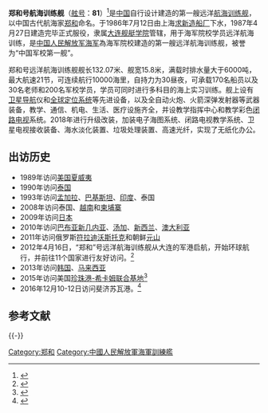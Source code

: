 {{otheruse|other=[[中華民國海軍|中華民國海軍]]的同名巡防艦|鄭和號巡防艦}}
{{軍艦模板
|圖片=[[File:Zheng_He_81_(ship,_1987)_20140828.JPG|280px]]
|照片說明=郑和号远洋航海训练舰
|圖片2=[[File:PLA_Navy_Ships_Zhenghe_and_Weifang_off_Visakhapatnam,_India_in_May_2014.jpg|280px]]
|照片說明2= 出访中的郑和舰
|名稱=郑和号训练舰 [[File:Naval_Ensign_of_the_People's_Republic_of_China.svg|30px]]
|艦種= [[训练船|专业综合训练舰]]
|艦名=人名[[郑和|郑和]]
|擁有國={{PRC}}
|艦級=679型
|代號=81
|前型=
|次型=
|同型=无
|數量=1
|製造=上海[[求新造船厂|求新造船厂]]
|下訂=
|造價=  
|動工=
|下水=1986年7月12日
|服役=1987年4月27日
|退役= 
|結局= 
|除籍= 
|狀態=現役 (大连舰艇学院管辖)
|綽號=中国军校第一舰
|榮譽=
|排水=
|標準=4500吨
|滿載=6000吨
|長度=132.07米
|闊度=15.8米
|吃水=4.8米
|極速=21节
|鍋爐=
|引擎=2台柴油机 ，2轴
|燃料=
|出力=7200马力
|續航=1万海里/17节
|乘員=
|裝甲= 
|裝備=2座57毫米双联舰炮，2座30毫米双联舰炮，2座81式5管反潜火箭发射器
|射控裝置=
|偵搜設備=
|電戰系統=
|電子設備=
|飛行= 
|艦載機=1架[[直-8|直-8]]
|其它=
}}

'''郑和号航海训练舰'''（[[舷号|舷号]]：'''81'''）<ref name="“八一”郑和舰：超级明星舰与军官摇篮">{{cite web |url = http://www.mod.gov.cn/big5/affair/2012-07/02/content_4382283.htm |title = “八一”郑和舰：超级明星舰与军官摇篮 |accessdate = 2014-12-10 |archive-date = 2016-03-04 |archive-url = https://web.archive.org/web/20160304193414/http://www.mod.gov.cn/big5/affair/2012-07/02/content_4382283.htm |dead-url = no }}</ref>是[[中国|中国]]自行设计建造的第一艘远洋[[航海|航海]][[训练舰|训练舰]]，以中国古代航海家[[郑和|郑和]]命名。于1986年7月12日由上海[[求新造船厂|求新造船厂]]下水，1987年4月27日建造完毕正式服役，隶属[[中国人民解放军海军大连舰艇学院|大连舰艇学院]]管辖，用于海军院校学员远洋航海训练，是[[中国人民解放军海军|中国人民解放军海军]]為海军院校建造的第一艘远洋航海训练舰，被誉为“中国军校第一舰”。

郑和号远洋航海训练舰舰长132.07米、舰宽15.8米，满载时排水量大于6000吨，最大航速21节，可连续航行10000海里，自持力为30昼夜，可承载170名船员以及30名老师和200名军校学员，学员可同时进行多科目的海上实习训练。舰上设有[[卫星导航|卫星导航]]仪和[[全球定位系统|全球定位系统]]等先进设备，以及全自动火炮、火箭深弹发射器等武器装备，教学、通信、机电、生活、医疗设施齐全，并设教学指挥中心和教学彩色[[闭路电视|闭路电视]]系统。2018年进行升级改装，加装电子海图系统、闭路电视教学系统、卫星电视接收装备、海水淡化装置、垃圾处理装置、高速光纤，实现了无纸化办公。

==出访历史==
*1989年访问[[美国|美国]][[夏威夷|夏威夷]]
*1990年访问[[泰国|泰国]]
*1993年访问[[孟加拉|孟加拉]]、[[巴基斯坦|巴基斯坦]]、[[印度|印度]]、泰国
*2008年访问泰国、[[越南|越南]]和[[柬埔寨|柬埔寨]]
*2009年访问[[日本|日本]]
*2010年访问[[巴布亚新几内亚|巴布亚新几内亚]]、[[汤加|汤加]]、[[新西兰|新西兰]]、[[澳大利亚|澳大利亚]]
*2011年访问俄罗斯[[符拉迪沃斯托克|符拉迪沃斯托克]]和朝鲜[[元山|元山]]
*2012年4月16日，“郑和”号远洋航海训练舰从大连的军港启航，开始环球航行，并前往11个国家进行友好访问。<ref name="和谐使命-郑和舰环球行">{{cite web|url=http://www.chinanews.com/gn/z/zhjhqx/|title=和谐使命-郑和舰环球行|accessdate=2012-12-25|archive-date=2014-09-03|archive-url=https://web.archive.org/web/20140903120339/http://www.chinanews.com/gn/z/zhjhqx/|dead-url=no}}</ref>
*2013年访问[[韩国|韩国]]、[[马来西亚|马来西亚]]
*2015年访问美国[[珍珠港-希卡姆联合基地|珍珠港-希卡姆联合基地]]<ref>{{cite web|url=https://www.navy.mil/submit/display.asp?story_id=91501|title=Chinese People's Liberation Army Navy Ship Visits Pearl Harbor|language=en|date=2015-10-14|accessdate=2018-11-24|archive-date=2018-11-24|archive-url=https://web.archive.org/web/20181124162327/https://www.navy.mil/submit/display.asp?story_id=91501|dead-url=no}}</ref>
*2016年12月10-12日访问斐济苏瓦港。<ref>{{Cite web|title=中国海军“郑和”号训练舰访问斐济 — 中华人民共和国外交部|url=https://www.fmprc.gov.cn/web/gjhdq_676201/gj_676203/dyz_681240/1206_681342/1206x2_681362/t1423635.shtml|accessdate=2019-10-06|work=www.fmprc.gov.cn|archive-date=2019-10-06|archive-url=https://web.archive.org/web/20191006225953/https://www.fmprc.gov.cn/web/gjhdq_676201/gj_676203/dyz_681240/1206_681342/1206x2_681362/t1423635.shtml|dead-url=no}}</ref>

==参考文献==
{{reflist}}
{{-}}

{{中国人民解放军海军舰艇}}
[[Category:郑和|Category:郑和]]
[[Category:中國人民解放軍海軍訓練艦|Category:中國人民解放軍海軍訓練艦]]